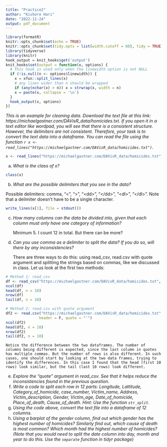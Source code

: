 ```yaml
---
title: "Practice2"
author: "Kishore Hari"
date: "2022-11-24"
output: pdf_document
---
```


```r
library(formatR)
knitr::opts_chunk$set(echo = TRUE)
knitr::opts_chunk$set(tidy.opts = list(width.cutoff = 60), tidy = TRUE)
library(tidyverse)
library(knitr)
hook_output = knit_hooks$get('output')
knit_hooks$set(output = function(x, options) {
  # this hook is used only when the linewidth option is not NULL
  if (!is.null(n <- options$linewidth)) {
    x = xfun::split_lines(x)
    # any lines wider than n should be wrapped
    if (any(nchar(x) > n)) x = strwrap(x, width = n)
    x = paste(x, collapse = '\n')
  }
  hook_output(x, options)
})
```


*This is an example for cleaning data. Download the text file at this link: https://michaelgastner.com/DAVisR_data/homicides.txt. If you open it in a text editor like wordpad, you will see that there is a consistent structure. However, the delimiters are not consistent. Therefore, your task is to convert the text data into a dataframe. You can read the file using the function `r x <- read_lines("https://michaelgastner.com/DAVisR_data/homicides.txt")`. *

```r
x <- read_lines("https://michaelgastner.com/DAVisR_data/homicides.txt")
```

a. *What is the class of x?*
```r
class(x)
```

b. *What are the possible delimiters that you see in the data?*

Possible delimiters: comma, "<", ">", "\<dd>", "\</dd>", "\<dl>", "\</dl>". Note that a delimiter doesn't have to be a single character.

```r
write_lines(x[1], file = stdout())
```
    
    

c. *How many columns can the data be divided into, given that each column must only have one category of information?*
    
    Minimum 5. I count 12 in total. But there can be more?

d. *Can you use comma as a delimiter to split the data? If you do so, will there by any inconsistencies?* 
    
    There are three ways to do this: using read_csv, read.csv with quote argument and splitting the strings based on commas, like we discussed in class. Let us look at the first two methods:
    
```r
# Method 1: read_csv
df <- read_csv("https://michaelgastner.com/DAVisR_data/homicides.txt", col_names = F)
ncol(df) 
head(df, n = 10)
nrow(df)
tail(df, n = 10)

# Method 2: read.csv with quote argument
df2 <- read.csv("https://michaelgastner.com/DAVisR_data/homicides.txt",
               header = F, quote = "'")
ncol(df2) 
head(df2, n = 10)
nrow(df2)
tail(df2, n = 10)

```

    Notice the difference between the two dataframes. The number of columns being different is expected, since the last column in quotes has multiple commas. But the number of rows is also different. In such cases, one should start by looking at the two data frames, trying to identify the differences. In this case I found that the head (first 10 rows) look similar, but the tail (last 10 rows) look different. 
e. *Explore the "quote" argument in read_csv. See that it helps reduce the inconsistencies found in the previous question.*
f. *Write a code to split each row in 12 parts: Longitude, Lattitude, Category_of_homicide, case_number, Victim_name, Address, Victim_description, Gender, Victim_age, Date_of_homicide, Place_of_death, Cause_of_death. Hint: Use the function `str_split`.*
g. *Using the code above, convert the text file into a dataframe of 12 columns.*
h. *Using a barplot of the gender column, find out which gender has the highest number of homicides? Similarly find out, which cause of death is most common? Which month had the highest number of homicides? (Note that you would need to split the date column into day, month and year to do this. Use the `separate` function in tidyr package)*



